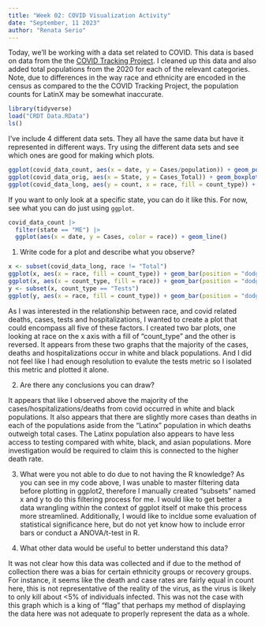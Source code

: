 ```yaml
---
title: "Week 02: COVID Visualization Activity"
date: "September, 11 2023"
author: "Renata Serio"
---
```


Today, we'll be working with a data set related to COVID.
This data is based on data from the the [COVID Tracking Project](https://covidtracking.com/).
I cleaned up this data and also added total populations from the 2020 for each of the relevant categories.
Note, due to differences in the way race and ethnicity are encoded in the census as compared to the the COVID Tracking Project, the population counts for LatinX may be somewhat inaccurate.

```r
library(tidyverse)
load("CRDT Data.RData")
ls()
```

I've include 4 different data sets.
They all have the same data but have it represented in different ways.
Try using the different data sets and see which ones are good for making which plots.


```r

ggplot(covid_data_count, aes(x = date, y = Cases/population)) + geom_point()
ggplot(covid_data_orig, aes(x = State, y = Cases_Total)) + geom_boxplot() + theme(axis.text.x=element_text(angle = 45))
ggplot(covid_data_long, aes(y = count, x = race, fill = count_type)) + geom_boxplot()
```



If you want to only look at a specific state, you can do it like this.
For now, see what you can do just using `ggplot`.

```r
covid_data_count |> 
  filter(state == "ME") |> 
  ggplot(aes(x = date, y = Cases, color = race)) + geom_line()
```

1. Write code for a plot and describe what you observe?
```r
x <- subset(covid_data_long, race != "Total")
ggplot(x, aes(x = race, fill = count_type)) + geom_bar(position = "dodge")
ggplot(x, aes(x = count_type, fill = race)) + geom_bar(position = "dodge")
y <- subset(x, count_type == "Tests")
ggplot(y, aes(x = race, fill = count_type)) + geom_bar(position = "dodge")
```
As I was interested in the relationship between race, and covid related deaths, cases, tests and hospitalizations, I wanted to create a plot that could encompass all five of these factors. I created two bar plots, one looking at race on the x axis with a fill of "count_type" and the other is reversed. It appears from these two graphs that the majority of the cases, deaths and hospitalizations occur in white and black populations. And I did not feel like I had enough resolution to evalute the tests metric so I isolated this metric and plotted it alone. 

2. Are there any conclusions you can draw?

It appears that like I observed above the majority of the cases/hospitalizations/deaths from covid occurred in white and black populations. It also appears that there are slightly more cases than deaths in each of the populations aside from the "Latinx" population in which deaths outweigh total cases. The Latinx population also appears to have less access to testing compared with white, black, and asian populations. More investigation would be required to claim this is connected to the higher death rate. 

3. What were you not able to do due to not having the R knowledge?
As you can see in my code above, I was unable to master filtering data before plotting in ggplot2, therefore I manually created "subsets" named x and y to do this filtering process for me. I would like to get better a data wrangling within the context of ggplot itself ot make this process more streamlined. Additionally, I would like to incldue some evaluation of statistical significance here, but do not yet know how to include error bars or conduct a ANOVA/t-test in R. 

4. What other data would be useful to better understand this data?

It was not clear how this data was collected and if due to the method of collection there was a bias for certain ethnicity groups or recovery groups. For instance, it seems like the death and case rates are fairly equal in count here, this is not representative of the reality of the virus, as the virus is likely to only kill about <5% of individuals infected. This was not the case with this graph which is a king of "flag" that perhaps my method of displaying the data here was not adequate to properly represent the data as a whole. 

